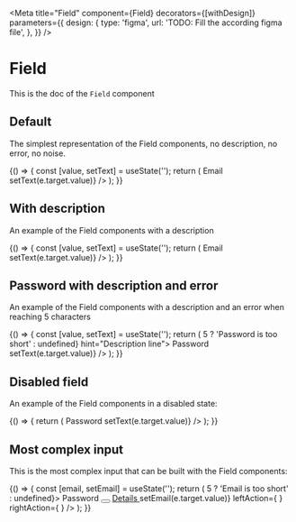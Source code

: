 <!--- Field.stories.mdx --->


<Meta
  title="Field"
  component={Field}
  decorators={[withDesign]}
  parameters={{
    design: {
      type: 'figma',
      url: 'TODO: Fill the according figma file',
    },
  }}
/>

# Field

This is the doc of the `Field` component

## Default

The simplest representation of the Field components, no description, no error, no noise.

<Canvas>
  <Story name="default">
    {() => {
      const [value, setText] = useState('');
      return (
        <Field name="email">
          <Stack size={1}>
            <FieldLabel>Email</FieldLabel>
            <FieldInput type="text" placeholder="Placeholder" value={value} onChange={(e) => setText(e.target.value)} />
          </Stack>
        </Field>
      );
    }}
  </Story>
</Canvas>

## With description

An example of the Field components with a description

<Canvas>
  <Story name="With description">
    {() => {
      const [value, setText] = useState('');
      return (
        <Field name="email" hint="Description line">
          <Stack size={1}>
            <FieldLabel>Email</FieldLabel>
            <FieldInput type="text" placeholder="Placeholder" value={value} onChange={(e) => setText(e.target.value)} />
            <FieldHint />
          </Stack>
        </Field>
      );
    }}
  </Story>
</Canvas>

## Password with description and error

An example of the Field components with a description and an error when reaching 5 characters

<Canvas>
  <Story name="With password, description and error">
    {() => {
      const [value, setText] = useState('');
      return (
        <Field name="password" error={value.length > 5 ? 'Password is too short' : undefined} hint="Description line">
          <Stack size={1}>
            <FieldLabel>Password</FieldLabel>
            <FieldInput
              type="password"
              placeholder="Placeholder"
              value={value}
              onChange={(e) => setText(e.target.value)}
            />
            <FieldHint />
            <FieldError />
          </Stack>
        </Field>
      );
    }}
  </Story>
</Canvas>

## Disabled field

An example of the Field components in a disabled state:

<Canvas>
  <Story name="Disabled">
    {() => {
      return (
        <Field name="password" hint="Description line">
          <Stack size={1}>
            <FieldLabel>Password</FieldLabel>
            <FieldInput
              placeholder="Placeholder"
              value={'Hello world'}
              disabled={true}
              onChange={(e) => setText(e.target.value)}
            />
            <FieldHint />
            <FieldError />
          </Stack>
        </Field>
      );
    }}
  </Story>
</Canvas>

## Most complex input

This is the most complex input that can be built with the Field components:

<Canvas>
  <Story name="Most complex input">
    {() => {
      const [email, setEmail] = useState('');
      return (
        <Box padding={8}>
          <Field name="password" hint="Description line" error={email.length > 5 ? 'Email is too short' : undefined}>
            <Stack size={1}>
              <Grid cols="auto auto 1fr" gap={1}>
                <FieldLabel>Password</FieldLabel>
                <Tooltip description="Content of the tooltip">
                  <button
                    aria-label="Information about the email"
                    style={{ border: 'none', padding: 0, background: 'transparent' }}
                  >
                    <HelpIcon aria-hidden={true} />
                  </button>
                </Tooltip>
                <a href="#" style={{ marginLeft: 'auto' }}>
                  Details
                </a>
              </Grid>
              <FieldInput
                placeholder="example@domain.com"
                value={email}
                onChange={(e) => setEmail(e.target.value)}
                leftAction={
                  <FieldAction label="Show password">
                    <Password />
                  </FieldAction>
                }
                rightAction={
                  <FieldAction label="Show password">
                    <Password />
                  </FieldAction>
                }
              />
              <FieldHint />
              <FieldError />
            </Stack>
          </Field>
        </Box>
      );
    }}
  </Story>
</Canvas>
